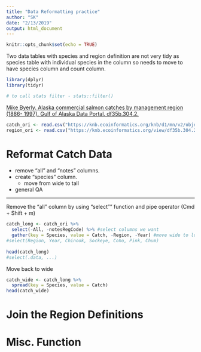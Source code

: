 ```yaml
---
title: "Data Reformatting practice"
author: "SK"
date: "2/13/2019"
output: html_document
---
```


```r
knitr::opts_chunk$set(echo = TRUE)
```

Two data tables with species and region definition are not very tidy as species table with individual species in the column so needs to move to have species column and count column.

```r
library(dplyr)
library(tidyr)

# to call stats filter - stats::filter()
```

[Mike Byerly. Alaska commercial salmon catches by management region (1886- 1997). Gulf of Alaska Data Portal. df35b.304.2.](https://knb.ecoinformatics.org/view/df35b.304.2)

```r
catch_ori <- read.csv("https://knb.ecoinformatics.org/knb/d1/mn/v2/object/df35b.302.1", stringsAsFactors = F)
region_ori <- read.csv("https://knb.ecoinformatics.org/view/df35b.304.2", stringsAsFactors = F)
```

# Reformat Catch Data

* remove "all" and "notes" columns.
* create "species" column.
    - move from wide to tall
* general QA

****
Remove the "all" column by using "select"" function and pipe operator (Cmd + Shift + m)

```r
catch_long <- catch_ori %>% 
  select(-All, -notesRegCode) %>% #select columns we want
  gather(key = Species, value = Catch, -Region, -Year) #move wide to long
#select(Region, Year, Chinook, Sockeye, Coho, Pink, Chum)
  
head(catch_long)
#select(.data, ...)
```

Move back to wide
```r
catch_wide <- catch_long %>% 
  spread(key = Species, value = Catch)
head(catch_wide)
```


# Join the Region Definitions

# Misc. Function
